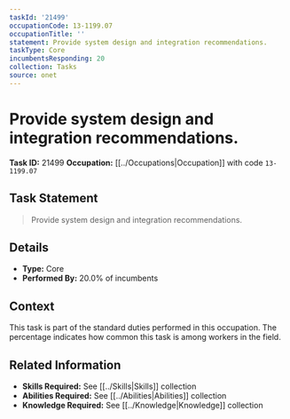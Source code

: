 ```yaml
---
taskId: '21499'
occupationCode: 13-1199.07
occupationTitle: ''
statement: Provide system design and integration recommendations.
taskType: Core
incumbentsResponding: 20
collection: Tasks
source: onet
---
```

# Provide system design and integration recommendations.

**Task ID:** 21499
**Occupation:** [[../Occupations|Occupation]] with code `13-1199.07`

## Task Statement

> Provide system design and integration recommendations.

## Details

- **Type:** Core
- **Performed By:** 20.0% of incumbents

## Context

This task is part of the standard duties performed in this occupation. The percentage indicates how common this task is among workers in the field.

## Related Information

- **Skills Required:** See [[../Skills|Skills]] collection
- **Abilities Required:** See [[../Abilities|Abilities]] collection
- **Knowledge Required:** See [[../Knowledge|Knowledge]] collection
